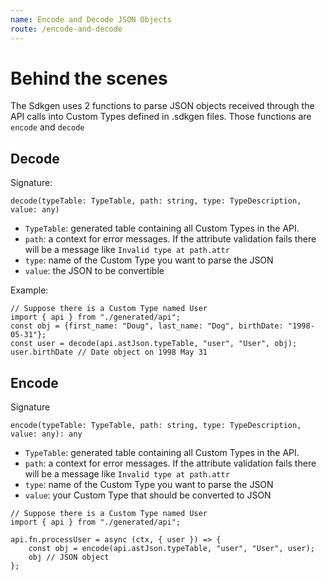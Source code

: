 ```yaml
---
name: Encode and Decode JSON Objects
route: /encode-and-decode
---
```


# Behind the scenes

The Sdkgen uses 2 functions to parse JSON objects received through the API calls into Custom Types defined in .sdkgen files. Those functions are `encode` and `decode`

## Decode

Signature:
```
decode(typeTable: TypeTable, path: string, type: TypeDescription, value: any)
```
* `TypeTable`: generated table containing all Custom Types in the API.
* `path`: a context for error messages. If the attribute validation fails there will be a message like `Invalid type at path.attr`
* `type`: name of the Custom Type you want to parse the JSON
* `value`: the JSON to be convertible

Example:

```
// Suppose there is a Custom Type named User
import { api } from "./generated/api";
const obj = {first_name: "Doug", last_name: "Dog", birthDate: "1998-05-31"};
const user = decode(api.astJson.typeTable, "user", "User", obj);
user.birthDate // Date object on 1998 May 31
```

## Encode

Signature
```
encode(typeTable: TypeTable, path: string, type: TypeDescription, value: any): any
```

* `TypeTable`: generated table containing all Custom Types in the API.
* `path`: a context for error messages. If the attribute validation fails there will be a message like `Invalid type at path.attr`
* `type`: name of the Custom Type you want to parse the JSON
* `value`: your Custom Type that should be converted to JSON

```
// Suppose there is a Custom Type named User
import { api } from "./generated/api";

api.fn.processUser = async (ctx, { user }) => {
    const obj = encode(api.astJson.typeTable, "user", "User", user);
    obj // JSON object
};
```
